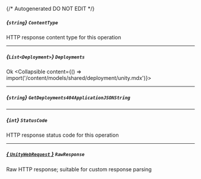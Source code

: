 {/* Autogenerated DO NOT EDIT  */}

##### *{`string`}* `ContentType`
HTTP response content type for this operation

---
##### *{`List<Deployment>`}* `Deployments`
Ok
<Collapsible content={() => import('/content/models/shared/deployment/unity.mdx')}>
</Collapsible>

---
##### *{`string`}* `GetDeployments404ApplicationJSONString`

---
##### *{`int`}* `StatusCode`
HTTP response status code for this operation

---
##### [*{ `UnityWebRequest` }*](https://docs.unity3d.com/2021.3/Documentation/ScriptReference/Networking.UnityWebRequest.html) `RawResponse`
Raw HTTP response; suitable for custom response parsing

